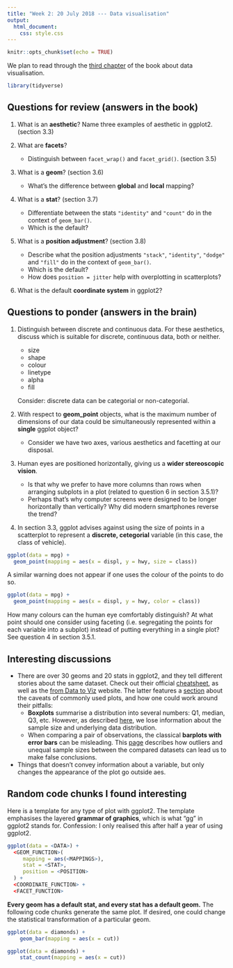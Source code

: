 ```yaml
---
title: "Week 2: 20 July 2018 --- Data visualisation"
output: 
  html_document:
    css: style.css
---
```


```r
knitr::opts_chunk$set(echo = TRUE)
```

We plan to read through the [third chapter](http://r4ds.had.co.nz/data-visualisation.html) of the book about data visualisation.

```r
library(tidyverse)
```

## Questions for review (answers in the book)

1. What is an **aesthetic**? Name three examples of aesthetic in ggplot2. (section 3.3) 

2. What are **facets**? 
    * Distinguish between `facet_wrap()` and `facet_grid()`. (section 3.5)

3. What is a **geom**? (section 3.6)
    * What's the difference between **global** and **local** mapping?

4. What is a **stat**? (section 3.7)
    * Differentiate between the stats `"identity"` and `"count"` do in the context of `geom_bar()`.
    * Which is the default?

5. What is a **position adjustment**? (section 3.8)
    * Describe what the position adjustments `"stack"`, `"identity"`, `"dodge"` and `"fill"` do in the context of `geom_bar()`.
    * Which is the default?
    * How does `position = jitter` help with overplotting in scatterplots?

6. What is the default **coordinate system** in ggplot2?

## Questions to ponder (answers in the brain)

1. Distinguish between discrete and continuous data. For these aesthetics, discuss which is suitable for discrete, continuous data, both or neither.
    * size
    * shape
    * colour
    * linetype
    * alpha
    * fill
    
    Consider: discrete data can be categorial or non-categorial.
    
2. With respect to **geom_point** objects, what is the maximum number of dimensions of our data could be simultaneously represented within a **single** ggplot object?
    * Consider we have two axes, various aesthetics and facetting at our disposal.

3. Human eyes are positioned horizontally, giving us a **wider stereoscopic vision**. 
    * Is that why we prefer to have more columns than rows when arranging subplots in a plot (related to question 6 in section 3.5.1)? 
    * Perhaps that's why computer screens were designed to be longer horizontally than vertically? Why did modern smartphones reverse the trend?

4. In section 3.3, ggplot advises against using the size of points in a scatterplot to represent a **discrete, cetegorial** variable (in this case, the class of vehicle).
    
```r
ggplot(data = mpg) + 
  geom_point(mapping = aes(x = displ, y = hwy, size = class))
```
    
A similar warning does not appear if one uses the colour of the points to do so.
```r
ggplot(data = mpg) + 
  geom_point(mapping = aes(x = displ, y = hwy, color = class))
```

How many colours can the human eye comfortably distinguish? At what point should one consider using faceting (i.e. segregating the points for each variable into a subplot) instead of putting everything in a single plot? See question 4 in section 3.5.1.

## Interesting discussions 

* There are over 30 geoms and 20 stats in ggplot2, and they tell different stories about the same dataset. Check out their official [cheatsheet](https://github.com/rstudio/cheatsheets/raw/master/data-visualization-2.1.pdf), as well as the [from Data to Viz](https://www.data-to-viz.com/) website. The latter features a  [section](https://www.data-to-viz.com/caveats.html) about the caveats of commonly used plots, and how one could work around their pitfalls:
    * **Boxplots** summarise a distribution into several numbers: Q1, median, Q3, etc. However, as described [here](https://www.data-to-viz.com/caveat/boxplot.html), we lose information about the sample size and underlying data distribution.
    * When comparing a pair of observations, the classical **barplots with error bars** can be misleading. This [page](https://www.data-to-viz.com/caveat/error_bar.html) describes how outliers and unequal sample sizes between the compared datasets can lead us to make false conclusions.
    
* Things that doesn’t convey information about a variable, but only changes the appearance of the plot go outside aes. 

## Random code chunks I found interesting

Here is a template for any type of plot with ggplot2. The template emphasises the layered **grammar of graphics**, which is what "gg" in ggplot2 stands for. Confession: I only realised this after half a year of using ggplot2.

```r
ggplot(data = <DATA>) + 
  <GEOM_FUNCTION>(
     mapping = aes(<MAPPINGS>),
     stat = <STAT>, 
     position = <POSITION>
  ) +
  <COORDINATE_FUNCTION> +
  <FACET_FUNCTION>
```

**Every geom has a default stat, and every stat has a default geom.** The following code chunks generate the same plot. If desired, one could change the statistical transformation of a particular geom.

```r
ggplot(data = diamonds) + 
    geom_bar(mapping = aes(x = cut))

ggplot(data = diamonds) + 
    stat_count(mapping = aes(x = cut))
```


